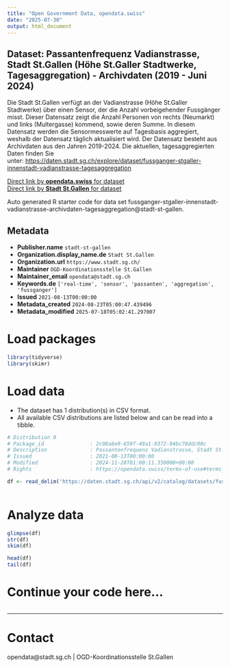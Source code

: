 ```yaml
---
title: "Open Government Data, opendata.swiss"
date: "2025-07-30"
output: html_document
---
```


## Dataset: Passantenfrequenz Vadianstrasse, Stadt St.Gallen (Höhe St.Galler Stadtwerke, Tagesaggregation) - Archivdaten (2019 - Juni 2024)

Die Stadt St.Gallen verfügt an der Vadianstrasse (Höhe St.Galler Stadtwerke) über einen Sensor, der die Anzahl vorbeigehender Fussgänger misst. Dieser Datensatz zeigt die Anzahl Personen von rechts (Neumarkt) und links (Multergasse) kommend, sowie deren Summe. In diesem Datensatz werden die Sensormesswerte auf Tagesbasis aggregiert, weshalb der Datensatz täglich aktualisiert wird. Der Datensatz besteht aus Archivdaten aus den Jahren 2019-2024. Die aktuellen, tagesaggregierten Daten finden Sie unter: [https://daten.stadt.sg.ch/explore/dataset/fussganger-stgaller-innenstadt-vadianstrasse-tagesaggregation](https://daten.stadt.sg.ch/explore/dataset/fussganger-stgaller-innenstadt-vadianstrasse-tagesaggregation)

[Direct link by **opendata.swiss** for dataset](https://opendata.swiss/de/dataset/passantenfrequenz-vadianstrasse-stadt-st-gallen-hohe-st-galler-stadtwerke-tagesaggregation-2024)<br>
[Direct link by **Stadt St.Gallen** for dataset](https://daten.stadt.sg.ch/explore/dataset/fussganger-stgaller-innenstadt-vadianstrasse-archivdaten-tagesaggregation/)

Auto generated R starter code for data set fussganger-stgaller-innenstadt-vadianstrasse-archivdaten-tagesaggregation@stadt-st-gallen.

## Metadata

- **Publisher.name** `stadt-st-gallen`
- **Organization.display_name.de** `Stadt St.Gallen`
- **Organization.url** `https://www.stadt.sg.ch/`
- **Maintainer** `OGD-Koordinationsstelle St.Gallen`
- **Maintainer_email** `opendata@stadt.sg.ch`
- **Keywords.de** `['real-time', 'sensor', 'passanten', 'aggregation', 'fussganger']`
- **Issued** `2021-08-13T00:00:00`
- **Metadata_created** `2024-08-23T05:00:47.439496`
- **Metadata_modified** `2025-07-18T05:02:41.297007`


# Load packages

```r

library(tidyverse)
library(skimr)

```

# Load data

-   The dataset has 1 distribution(s) in CSV format.
-   All available CSV distributions are listed below and can be read into a tibble.

```r

# Distribution 0
# Package_id               : 2c08a6e9-659f-49a1-9372-94bc70ddc90c
# Description              : Passantenfrequenz Vadianstrasse, Stadt St.Gallen (Höhe St.Galler Stadtwerke, Tagesaggregation) - Archivdaten (2019 - Juni 2024) (csv)
# Issued                   : 2021-08-13T00:00:00
# Modified                 : 2024-11-28T01:00:11.350000+00:00
# Rights                   : https://opendata.swiss/terms-of-use#terms_by

df <- read_delim('https://daten.stadt.sg.ch/api/v2/catalog/datasets/fussganger-stgaller-innenstadt-vadianstrasse-archivdaten-tagesaggregation/exports/csv?use_labels=true')



```

# Analyze data

```r

glimpse(df)
str(df)
skim(df)

head(df)
tail(df)

```

# Continue your code here...

```r

```

------------------------------------------------------------------------

# Contact

opendata@stadt.sg.ch | OGD-Koordinationsstelle St.Gallen
